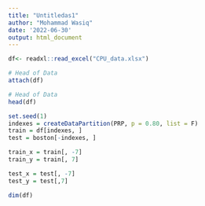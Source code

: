 ---
title: "Untitledas1"
author: "Mohammad Wasiq"
date: '2022-06-30'
output: html_document
---


```{r}
df<- readxl::read_excel("CPU_data.xlsx")

# Head of Data 
attach(df)

# Head of Data 
head(df)
```


```{r}
set.seed(1)
indexes = createDataPartition(PRP, p = 0.80, list = F)
train = df[indexes, ]
test = boston[-indexes, ]

train_x = train[, -7]
train_y = train[, 7]

test_x = test[, -7]
test_y = test[,7]

dim(df)
```

